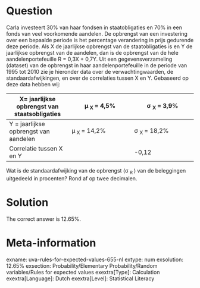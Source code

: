 Question
========

Carla investeert 30% van haar fondsen in staatobligaties en 70% in een fonds van veel voorkomende aandelen. De opbrengst van een investering over een bepaalde periode is het percentage verandering in prijs gedurende deze periode. Als X de jaarlijkse opbrengst van de staatobligaties is en Y de jaarlijkse opbrengst van de aandelen, dan is de opbrengst van de hele aandelenportefeuille R = 0,3X + 0,7Y.
Uit een gegevensverzameling (dataset) van de opbrengst in haar aandelenportefeuille in de periode van 1995 tot 2010 zie je hieronder data over de verwachtingwaarden, de standaardafwijkingen, en over de correlaties tussen X en Y.
Gebaseerd op deze data hebben wij:

|X= jaarlijkse opbrengst van staatsobligaties|&mu;<sub> X </sub> = 4,5%|&sigma; <sub> X </sub> = 3,9%|
|-|-|-|
|Y = jaarlijkse opbrengst van aandelen|&mu;<sub> X </sub> = 14,2%|&sigma; <sub> X </sub> = 18,2% |
Correlatie tussen X en Y || -0,12|


Wat is de standaardafwijking van de opbrengst (&sigma; <sub> R </sub>) van de beleggingen uitgedeeld in procenten? Rond af op twee decimalen. 

Solution
========

The correct answer is 12.65%.

Meta-information
================
exname: uva-rules-for-expected-values-655-nl 
extype: num 
exsolution: 12.65% 
exsection: Probability/Elementary Probability/Random variables/Rules for expected values 
exextra[Type]: Calculation 
exextra[Language]: Dutch 
exextra[Level]: Statistical Literacy 

